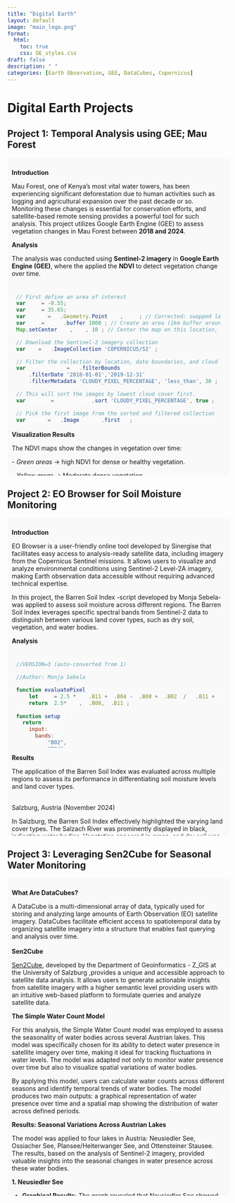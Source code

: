 ```yaml
---
title: "Digital Earth"
layout: default
image: "main_logo.png"
format:
  html:
    toc: true 
    css: DE_styles.css 
draft: false
description: " "
categories: [Earth Observation, GEE, DataCubes, Copernicus]
---
```


# **Digital Earth Projects**

## **Project 1: Temporal Analysis using GEE; Mau Forest**

:::: {.scrollable style="max-height: 700px; overflow-y: auto; background-color: #f9f9f9; padding: 10px; border-radius: 5px;"}
**Introduction**

Mau Forest, one of Kenya’s most vital water towers, has been experiencing significant deforestation due to human activities such as logging and agricultural expansion over the past decade or so. Monitoring these changes is essential for conservation efforts, and satellite-based remote sensing provides a powerful tool for such analysis. This project utilizes Google Earth Engine (GEE) to assess vegetation changes in Mau Forest between **2018 and 2024**.

**Analysis**

The analysis was conducted using **Sentinel-2 imagery** in **Google Earth Engine (GEE)**, where the applied the **NDVI** to detect vegetation change over time.

::: {.scrollable style="max-height: 300px; overflow-y: auto; background-color: #f9f9f9; color: #ffffff; padding: 10px; border-radius: 5px;"}
``` javascript
// First define an area of interest
var lat = -0.55; 
var lng = 35.65;
var point = ee.Geometry.Point(lng, lat); // Corrected: swapped lat and lng
var aoi = point.buffer(1000); // Create an area (1km buffer around point)
Map.setCenter(lng, lat, 10); // Center the map on this location, zoom level 10

// Download the Sentinel-2 imagery collection
var s2 = ee.ImageCollection('COPERNICUS/S2');

// Filter the collection by location, date boundaries, and cloud cover percentage for the 'before' image
var s2_filtered = s2.filterBounds(aoi)
    .filterDate('2018-01-01','2019-12-31')
    .filterMetadata('CLOUDY_PIXEL_PERCENTAGE', 'less_than', 30);

// This will sort the images by lowest cloud cover first.
var sorted = s2_filtered.sort('CLOUDY_PIXEL_PERCENTAGE', true);

// Pick the first image from the sorted and filtered collection
var image = ee.Image(sorted.first());

// Calculate NDVI for the "before" image
var NDVI = image.normalizedDifference(['B8', 'B4']); // NIR: B8, Red: B4

// Define the visualisation parameters to display the image 
var vizParams = {
  palette: ['#FF0000', '#FFFF00', '#007F00'], // used a color pallette to highlight the vegetation
  min: 0,
  max: 1
};

// Add the image to the default Map.
Map.addLayer(NDVI, vizParams, "NDVI before"); 

// Make another map for the 'after' image.
var linkedMap = ui.Map();

// Filter the collection by location, date boundaries, and cloud cover percentage for the 'after' image
var s2_filtered = s2.filterBounds(aoi)
    .filterDate('2023-01-01','2024-11-30')
    .filterMetadata('CLOUDY_PIXEL_PERCENTAGE', 'less_than', 30);

// This will sort the images by lowest cloud cover first.
var sorted = s2_filtered.sort('CLOUDY_PIXEL_PERCENTAGE', true);

// Pick the first image from the sorted and filtered collection
var image = ee.Image(sorted.first());

// Calculate NDVI for the "after" image
var NDVI = image.normalizedDifference(['B8', 'B4']); // NIR: B8, Red: B4

// Add the NDVI layer for the "after" image to the linked map
linkedMap.addLayer(NDVI, vizParams, "NDVI after"); 

// Link the default Map to the other map.
var linker = ui.Map.Linker([ui.root.widgets().get(0), linkedMap]);

// Create a SplitPanel which holds the linked maps side-by-side.
var splitPanel = ui.SplitPanel({
  firstPanel: linker.get(0),
  secondPanel: linker.get(1),
  orientation: 'horizontal',
  wipe: true,
  style: {stretch: 'both'}
});

// Set the SplitPanel as the only thing in root.
ui.root.widgets().reset([splitPanel]);
```
:::

**Visualization Results**

The NDVI maps show the changes in vegetation over time:

\- *Green areas* → high NDVI for dense or healthy vegetation.

\- *Yellow areas* → Moderate dense vegetation.

\- *Red areas* → NDVI for barren land or urban areas or unhealthy vegetation.

<iframe src="https://ee-ogalloethel.projects.earthengine.app/view/mauforest" width="100%" height="500px" style="border: none;">

</iframe>
::::

## **Project 2: EO Browser for Soil Moisture Monitoring**

:::: {.scrollable style="max-height: 700px; overflow-y: auto; background-color: #f9f9f9; padding: 10px; border-radius: 5px;"}
**Introduction**

EO Browser is a user-friendly online tool developed by Sinergise that facilitates easy access to analysis-ready satellite data, including imagery from the Copernicus Sentinel missions. It allows users to visualize and analyze environmental conditions using Sentinel-2 Level-2A imagery, making Earth observation data accessible without requiring advanced technical expertise.

In this project, the Barren Soil Index -script developed by Monja Sebela- was applied to assess soil moisture across different regions. The Barren Soil Index leverages specific spectral bands from Sentinel-2 data to distinguish between various land cover types, such as dry soil, vegetation, and water bodies.

**Analysis**

::: {.scrollable style="max-height: 200px; overflow-y: auto; background-color: #f9f9f9; color: #ffffff; padding: 10px; border-radius: 5px;"}
``` javascript
//VERSION=3 (auto-converted from 1)

//Author: Monja Sebela

function evaluatePixel(s) {
    let val = 2.5 * ((s.B11 + s.B04)-(s.B08 + s.B02))/((s.B11 + s.B04)+(s.B08 + s.B02));
    return [2.5* val, s.B08, s.B11];
}
function setup() {
  return {
    input: [{
      bands: [
          "B02",
          "B04",
          "B08",
          "B11",
          "B12"
      ]
    }],
    output: { bands: 3 }
  }
}
```
:::

**Results**

The application of the Barren Soil Index was evaluated across multiple regions to assess its performance in differentiating soil moisture levels and land cover types.

\
Salzburg, Austria (November 2024)

In Salzburg, the Barren Soil Index effectively highlighted the varying land cover types. The Salzach River was prominently displayed in black, indicating water bodies. Vegetation appeared in green, and dry soil was distinctly represented in red. The results provide a clear delineation of soil moisture variations, with the index offering valuable insights into the region's environmental conditions.

![](images/clipboard-1328890550.png)

*Kisumu, Kenya (October 2024)*

For Kisumu, located near Lake Victoria, the analysis revealed dry land in red, vegetation in green, and water in black. Cloud cover was indicated in blue. A noteworthy observation was that urban areas, typically associated with reflective surfaces such as concrete and asphalt, also appeared red. This similarity in spectral reflectance to dry soil suggests the utility of the Barren Soil Index in urban contexts.

![](images/clipboard-303631823.png)

*Barbados (November 2024)*

In Barbados, the index highlighted barren soil in red, vegetation in green, water in black, and cloud cover in a bluish-green hue. An interesting feature of the analysis was the appearance of a red boundary over the ocean. This could potentially be attributed to underlying dry soil on nearby islands or the influence of sensor angle, providing an additional layer of insight into the interaction between atmospheric and land features in coastal areas.

![](images/clipboard-1926561016.png)

**Conclusion**

This analysis demonstrates the practical application of EO Browser , with the Barren Soil Index for monitoring soil moisture variations, across diverse geographical regions. The results underscore the efficacy of satellite-based remote sensing tools in environmental monitoring, particularly in the context of soil moisture and vegetation health assessment.

By utilizing Sentinel-2 imagery and advanced spectral analysis, this study illustrates the growing importance of remote sensing techniques in sustainable land management and climate monitoring. The ability to monitor land surface conditions on a global scale provides invaluable support for decision-making in agriculture, urban planning, and disaster management.
::::

## **Project 3: Leveraging Sen2Cube for Seasonal Water Monitoring**

::: {.scrollable style="max-height: 700px; overflow-y: auto; background-color: #f9f9f9; padding: 10px; border-radius: 5px;"}
**What Are DataCubes?**

A DataCube is a multi-dimensional array of data, typically used for storing and analyzing large amounts of Earth Observation (EO) satellite imagery. DataCubes facilitate efficient access to spatiotemporal data by organizing satellite imagery into a structure that enables fast querying and analysis over time.\
\
**Sen2Cube**

[Sen2Cube](https://www.sen2cube.at/), developed by the Department of Geoinformatics - Z_GIS at the University of Salzburg ,provides a unique and accessible approach to satellite data analysis. It allows users to generate actionable insights from satellite imagery with a higher semantic level providing users with an intuitive web-based platform to formulate queries and analyze satellite data.

**The Simple Water Count Model**

For this analysis, the Simple Water Count model was employed to assess the seasonality of water bodies across several Austrian lakes. This model was specifically chosen for its ability to detect water presence in satellite imagery over time, making it ideal for tracking fluctuations in water levels. The model was adapted not only to monitor water presence over time but also to visualize spatial variations of water bodies.

By applying this model, users can calculate water counts across different seasons and identify temporal trends of water bodies. The model produces two main outputs: a graphical representation of water presence over time and a spatial map showing the distribution of water across defined periods.

**Results: Seasonal Variations Across Austrian Lakes**

The model was applied to four lakes in Austria: Neusiedler See, Ossiacher See, Plansee/Heiterwanger See, and Ottensteiner Stausee. The results, based on the analysis of Sentinel-2 imagery, provided valuable insights into the seasonal changes in water presence across these water bodies.

**1. Neusiedler See**

-   **Graphical Results**: The graph revealed that Neusiedler See showed significant seasonal variation in water presence. Higher water counts were observed during the early months (February-March) and later months (November), suggesting an increase in water levels. Conversely, July-September saw a reduction in water levels, possibly due to seasonal evaporation or cloud cover interference.

-   **Spatial Analysis**: The spatial map showed a clear reduction in water coverage over time. Lighter hues indicated areas of water, while darker hues represented non-water areas.

![](images/clipboard-2276044050.png)

**2. Ossiacher See**

-   **Graphical Results**: Ossiacher See displayed a consistent water presence over time, with a brief period showing a 0 water count, likely due to cloud cover obstructing satellite observations.

-   **Spatial Analysis**: The spatial map showed minimal changes in water coverage, confirming the stability of water levels at Ossiacher See.

![](images/clipboard-2917769283.png)

**3. Plansee/Heiterwanger See**

-   **Graphical Results**: The graph for Plansee/Heiterwanger See indicated a decrease in water presence between May and June, likely due to seasonal drying. November to March showed 0 water count values, which may have been caused by high cloud cover.

-   **Spatial Analysis**: The spatial map corroborated the seasonal variation observed in the graph, with lighter values indicating water presence and darker shades showing reduced coverage.

![](images/clipboard-4147047079.png)

**4. Ottensteiner Stausee**

-   **Graphical Results**: Ottensteiner Stausee exhibited seasonal fluctuations in water presence, particularly between March and July. The reduction in water levels during this period suggests it is a seasonal water body.

-   **Spatial Analysis**: Similar to the other lakes, the spatial map displayed a reduction in water coverage, confirming the seasonal nature of Ottensteiner Stausee.

![](images/clipboard-667607203.png)
:::
